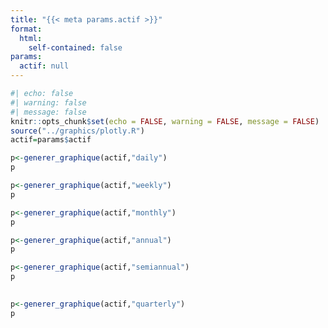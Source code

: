 ```yaml
---
title: "{{< meta params.actif >}}"
format: 
  html:  
    self-contained: false
params:
  actif: null
---
```


```r
#| echo: false
#| warning: false
#| message: false
knitr::opts_chunk$set(echo = FALSE, warning = FALSE, message = FALSE)
source("../graphics/plotly.R")
actif=params$actif
```

::::::::: {layout="[[1,1,1],[2,2,2]]"}
::: {#row-1 .g-col-4}
```r
p<-generer_graphique(actif,"daily")
p

```
:::

::: {#row-1 .g-col-4}
```r
p<-generer_graphique(actif,"weekly")
p

```
:::

::: {#row-1 .g-col-4}
```r
p<-generer_graphique(actif,"monthly")
p

```
:::

::: {#row-2 .g-col-4}
```r
p<-generer_graphique(actif,"annual")
p

```
:::

::: {#row-2 .g-col-4}
```r
p<-generer_graphique(actif,"semiannual")
p  
   
```
:::

::: {#row-2 .g-col-4}
```r
p<-generer_graphique(actif,"quarterly")
p      
```
:::
:::::::::
